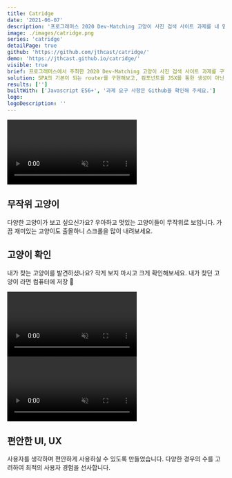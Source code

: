 ```yaml
---
title: Catridge
date: '2021-06-07'
description: '프로그래머스 2020 Dev-Matching 고양이 사진 검색 사이트 과제를 내 맘대로 구현해 보자 🐱'
image: ./images/catridge.png
series: 'catridge'
detailPage: true
github: 'https://github.com/jthcast/catridge/'
demo: 'https://jthcast.github.io/catridge/'
visible: true
brief: 프로그래머스에서 주최한 2020 Dev-Matching 고양이 사진 검색 사이트 과제를 구현하였습니다. 문제를 잘 살펴보면, 오직 바닐라 자바스크립트만을 사용하여 SPA를 구현하는 과제임을 확인할 수 있었는데요, 리액트를 사용하기에 앞서서 리액트가 왜 만들어졌는지를 몸으로 체험하며 이해할 수 있었습니다.
solution: SPA의 기본이 되는 router를 구현해보고, 컴포넌트를 JSX를 통한 생성이 아닌 엘리멘트를 직접 생성하고 상태에 따라 렌더링 하도록 구현하였습니다. 모듈 방식으로의 설계와 재사용할 수 있는 컴포넌트 방식으로 제작하였습니다.
results: ['']
builtWith: ['Javascript ES6+', '과제 요구 사항은 Github을 확인해 주세요.']
logo: 
logoDescription: ''
---
```


<section className="jth-section jth-section-twoColGrid-center">
  <video
    preload="auto"
    muted
    loop
    playsInline
    autoPlay
    src="./videos/random.mp4"
  ></video>
  <div className="jth-section-rowGrid">
    <h2>무작위 고양이</h2>
    <p>
      다양한 고양이가 보고 싶으신가요? 우아하고 멋있는 고양이들이 
      무작위로 보입니다. 가끔 재미있는 고양이도 출몰하니 스크롤을 많이 내려보세요.
    </p>
  </div>
</section>

<section className="jth-section jth-section-twoColGrid-center">
  <div className="jth-section-rowGrid jth-section-mobileOrder-2">
    <h2>고양이 확인</h2>
    <p>
      내가 찾는 고양이를 발견하셨나요? 작게 보지 마시고 크게 확인해보세요.
      내가 찾던 고양이 라면 컴퓨터에 저장 📸
    </p>
  </div>
  <video
    preload="auto"
    muted
    loop
    playsInline
    autoPlay
    src="./videos/modal.mp4"
    className="jth-portfolio-widthImage"
  ></video>
</section>

<section className="jth-section jth-section-twoColGrid-center">
  <video
    preload="auto"
    muted
    loop
    playsInline
    autoPlay
    src="./videos/uiux.mp4"
  ></video>
  <div className="jth-section-rowGrid">
    <h2>편안한 UI, UX</h2>
    <p>
      사용자를 생각하며 편안하게 사용하실 수 있도록 만들었습니다.
      다양한 경우의 수를 고려하여 최적의 사용자 경험을 선사합니다.
    </p>
  </div>
</section>